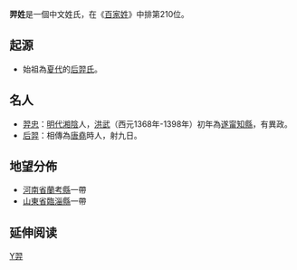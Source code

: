 {{姓氏
|姓氏=羿
|繁體=羿
|簡體=羿
|拼音=Yì
|南京官話=i<sup>4</sup>
|中国大陆=Yi
|台湾=I<br>Yi
|香港=Yik
|澳门=Iek
|新加坡=
|马来西亚=
|越南=Nghệ
|韩国=
|反切=
|同音字=
|堂号=
|郡望=[[齐郡|齐郡]]
}}

'''羿姓'''是一個中文姓氏，在《[[百家姓|百家姓]]》中排第210位。

==起源==
*始祖為[[夏|夏代]]的[[后羿氏|后羿氏]]。

==名人==
*[[羿忠|羿忠]]：[[明|明代]][[湘陰|湘陰]]人，[[洪武|洪武]]（西元1368年-1398年）初年為[[遂甯|遂甯]][[知縣|知縣]]，有異政。
*[[后羿|后羿]]：相傳為[[唐堯|唐堯]]時人，射九日。

==地望分佈==
*[[河南省|河南省]][[蘭考縣|蘭考縣]]一帶
*[[山東省|山東省]][[臨淄|臨淄縣]]一帶

== 延伸阅读 ==
{{Wikisource further reading}}

{{surname-stub}}

[[Category:漢姓|Y羿]]